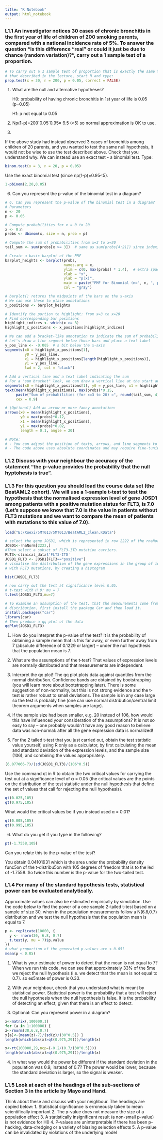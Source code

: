 ```yaml
---
title: "R Notebook"
output: html_notebook
---
```


### L1.1 An investigator notices 30 cases of chronic bronchitis in the first year of life of children of 200 smoking parents, compared with a national incidence rate of 5%. To answer the question “Is this difference “real” or could it just be due to chance (random variation)?”, carry out a 1 sample test of a proportion.

```r
# To carry out a 1 sample test of proportion that is exactly the same test as
# that described in the lecture, start R and type:
prop.test(x = 30, n = 200, p = 0.05, correct = FALSE)
```

1.  What are the null and alternative hypotheses?

    H0: probability of having chronic bronchitis in 1st year of life is 0.05 (p=0.05)

    H1: p not equal to 0.05

2.  Np(1-p)=200´0.05´0.95= 9.5 (\>5) so normal approximation is OK to use.

3.  

If the above study had instead observed 3 cases of bronchitis among children of 20 parents, and you wanted to test the same null hypothesis, it would not be wise to use the test described above. Check that you understand why. We can instead use an exact test - a binomial test. Type:

```r
binom.test(x = 3, n = 20, p = 0.05)
```

Use the exact binomial test (since np(1-p)=0.95\<5).

```r
1-pbinom(2,20,0.05)
```

6.  Can you represent the p-value of the binomial test in a diagram?

```r
# 6. Can you represent the p-value of the binomial test in a diagram?
# Parameters
n <- 20
p <- 0.05

# Compute probabilities for x = 0 to 20
x <- 0:n
probs <- dbinom(x, size = n, prob = p)

# Compute the sum of probabilities from x=3 to x=20
tail_sum <- sum(probs[x >= 3])  # same as sum(probs[4:21]) since indexing starts at 1

# Create a basic barplot of the PMF
barplot_heights <- barplot(probs, 
                           names.arg = x, 
                           ylim = c(0, max(probs) * 1.4),  # extra space at top for annotations
                           xlab = "x", 
                           ylab = "p(x)", 
                           main = paste("PMF for Binomial (n=", n, ", p=", p, ")", sep=""),
                           col = "gray")

# barplot() returns the midpoints of the bars on the x-axis
# We can use these to place annotations
x_positions <- barplot_heights

# Identify the portion to highlight: from x=3 to x=20
# Find corresponding bar positions
highlight_indices <- which(x >= 3)
highlight_x_positions <- x_positions[highlight_indices]

# We can add a bracket-like annotation to indicate the sum of probabilities for x=3 to 20
# Let's draw a line segment below those bars and place a text label
y_pos_line <- -0.005  # a bit below the x-axis
segments(x0 = highlight_x_positions[1], 
         y0 = y_pos_line, 
         x1 = highlight_x_positions[length(highlight_x_positions)], 
         y1 = y_pos_line, 
         lwd = 2, col = "black")

# Add a vertical line and a text label indicating the sum
# For a "sum bracket" look, we can draw a vertical line at the start and add text above it:
segments(x0 = highlight_x_positions[1], y0 = y_pos_line, x1 = highlight_x_positions[1], y1 = max(probs)*0.1)
text(mean(highlight_x_positions), max(probs)*0.15, 
     paste("Sum of probabilities (for x=3 to 20) =", round(tail_sum, 4)), 
     cex = 0.9)

# (Optional) Add an arrow or more fancy annotation:
arrows(x0 = mean(highlight_x_positions), 
       y0 = max(probs)*0.12, 
       x1 = mean(highlight_x_positions), 
       y1 = max(probs)*0.02, 
       length = 0.1, angle = 20)

# Note:
# - You can adjust the position of texts, arrows, and line segments to achieve a similar look.
# - The code above uses absolute coordinates and may require fine-tuning based on your preferences.

```

### L1.2 Discuss with your neighbour the accuracy of the statement “the p-value provides the probability that the null hyptohesis is true”.

### L1.3 For this question you should load the course data set (the BeatAML2 cohort). We will use a 1-sample t-test to test the hypothesis that the normalised expression level of gene JOSD1 among patients with a positive mutation status for FLT3, is 7.0 (Let’s suppose we know that 7.0 is the value in patients without FLT3 mutations and we want to compare the mean of patients with mutations to this value of 7.0).

```r
load("E:/Xuexi/5MT013/5MT013/BeatAML2_clean.RData")

# select the gene JOSD1, which is represented in row 2222 of the rnaNorm data.
JOSD1<-rnaNorm[2222,]
#Then select a subset of FLT3-ITD mutation carriers.
FLT3<-clinical_data$'FLT3-ITD'
JOSD1_FLT3 <- JOSD1[FLT3=="positive"]
# visualise the distribution of the gene expressions in the group of individuals
# with FLT3 mutations, by creating a histogram

hist(JOSD1_FLT3)
```

```r
# now carry out the test at significance level 0.05.
# t-test with H_0: mu = 7
t.test(JOSD1_FLT3,mu=7)
```
```r
# To examine an assumption of the test, that the measurements come from a normal
# distribution, first install the package Car and then load it.
install.packages("car")
library(car)
# Then produce a qq plot of the data
qqPlot(JOSD1_FLT3)
```

1. How do you interpret the p-value of the test?
It is the probability of obtaining a sample mean that is this far away, or even further
away from 7 (absolute difference of 0.1229 or larger) – under the null hypothesis that
the population mean is 7.

2. What are the assumptions of the t-test?
That values of expression levels are normally distributed and that measurements are
independent.

3. Interpret the qq plot!
The qq plot plots data against quantiles from the normal distribu5on. Confidence
bands are obtained by bootstrapping (you will learn more about bootstrapping later).
There is some suggestion of non-normality, but this is not strong evidence and the t-test
is rather robust to small deviations. The sample is in any case large so the test is
probably fine (one can use normal distribution/central limit theorem arguments
when samples are large).

4. If the sample size had been smaller, e.g. 20 instead of 106, how would this have influenced
your consideration of the assumptions?
It is not so easy to say – one probably wouldn’t have any good reason to believe data
was non-normal: after all the gene expression data is normalized!

5. For the 2 tailed t-test that you just carried out, obtain the test statistic value yourself, using R only as a calculator, by first calculating the mean and standard deviation of the expression levels, and the sample size (106), and combining the values appropriately.

```r
(6.877066-7)/(sd(JOSD1_FLT3)/(106^0.5))
```
Use the command qt in R to obtain the two critical values for carrying the test out at a
significance level of α = 0.05 (the critical values are the points on the distribution of the test statistic under the null hypothesis that define the set of values that call for rejecting the null hypothesis).

```r
qt(0.025,105)
qt(0.975,105)
```
What would the critical values be if you instead used α = 0.01?
```r
qt(0.005,105)
qt(0.995,105)
```
6. What do you get if you type in the following?

```r
pt(-1.7558,105)
```
Can you relate this to the p-value of the test?

You obtain 0.04101931 which is the area under the probability density func5on of
the t-distribu5on with 105 degrees of freedom that is to the led of -1.7558. So twice
this number is the p-value for the two-tailed test.

### L1.4 For many of the standard hypothesis tests, statistical power can be evaluated analytically.
Approximate values can also be estimated empirically by simulation. Use the code below to find
the power of a one sample 2-tailed t-test based on a sample of size 30, when in the population
measurements follow a N(6.8,0.7) distribution and we test the null hypothesis that the population mean is equal to 7.


```r
p <- replicate(10000, {
  y <- rnorm(30, 6.8, 0.7)
  t.test(y, mu = 7)$p.value
})
# what proportion of the generated p-values are < 0.05?
mean(p < 0.05)
```
1. What is your estimate of power to detect that the mean is not equal to 7?
When we run this code, we can see that approximately 33% of the 5me we reject the
null hypothesis (i.e. we detect that the mean is not equal to 0.7). so es5mate of
power is 0.33.

2. With your neighbour, check that you understand what is meant by statistical power.
Statistical power is the probability that a test will reject the null hypothesis when the
null hypothesis is false. It is the probability of detecting an effect, given that there is
an effect to detect.

3. Optional: Can you represent power in a diagram?
```r
x<-matrix(,100000,1)
for (a in 1:100000) {
z<-rnorm(30,6.8,0.7)
x[a]<-(mean(z)-7)/(sd(z)/(30^0.5)) }
length(which(abs(x)>qt(0.975,29)))/length(x)
```
```r
x<-rt(100000,29,ncp=(-0.2/(0.7/(30^0.5))))
length(which(abs(x)>qt(0.975,29)))/length(x)
```
4. In what way would the power be different if the standard deviation in the population was 0.9,
instead of 0.7?
The power would be lower, because the standard deviation is larger, so the signal is
weaker.


### L1.5 Look at each of the headings of the sub-sections of Section 3 in the article by Mayo and Hand.
Think about these and discuss with your neighbour. The headings are copied below:
1. Statistical significance is erroneously taken to mean scientifically important
2. The p-value does not measure the size of a population effect
3. A statistically insignificant result (a non-small p-value) is not evidence for H0
4. P-values are uninterpretable if there has been p-hacking, data-dredging or a variety of biasing
selection effects
5. A p-value can be invalidated by violations of the underlying model








